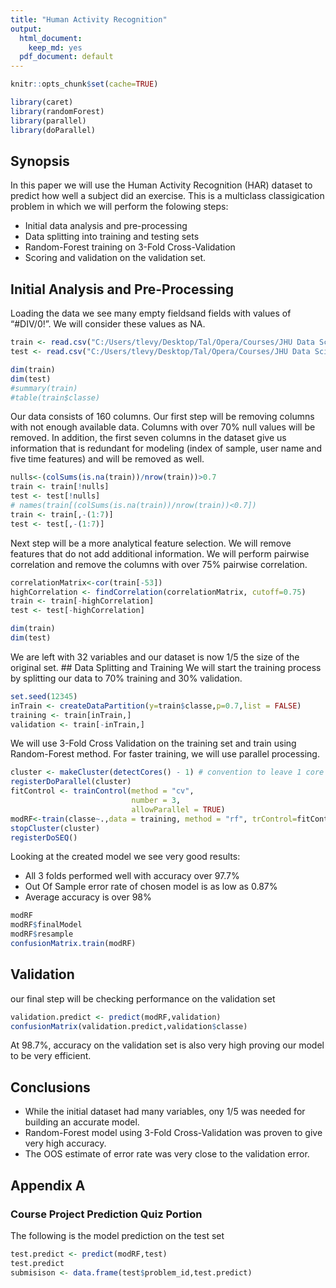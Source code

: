 ```yaml
---
title: "Human Activity Recognition"
output:
  html_document:
    keep_md: yes
  pdf_document: default
---
```

```r
knitr::opts_chunk$set(cache=TRUE)
```
```r
library(caret)
library(randomForest)
library(parallel)
library(doParallel)
```
## Synopsis
In this paper we will use the Human Activity Recognition (HAR) dataset to predict how well a subject did an exercise.
This is a multiclass classigication problem in which we will perform the folowing steps:

* Initial data analysis and pre-processing
* Data splitting into training and testing sets
* Random-Forest training on 3-Fold Cross-Validation
* Scoring and validation on the validation set.

## Initial Analysis and Pre-Processing
Loading the data we see many empty fieldsand fields with values of "#DIV/0!".
We will consider these values as NA.
```r
train <- read.csv("C:/Users/tlevy/Desktop/Tal/Opera/Courses/JHU Data Science/scripts/HAR/pml-training.csv", na.strings = c("#DIV/0!","NA",""))
test <- read.csv("C:/Users/tlevy/Desktop/Tal/Opera/Courses/JHU Data Science/scripts/HAR/pml-testing.csv", na.strings = c("#DIV/0!","NA",""))

dim(train)
dim(test)
#summary(train)
#table(train$classe)
```
Our data consists of 160 columns.
Our first step will be removing columns with not enough available data.
Columns with over 70% null values will be removed.
In addition, the first seven columns in the dataset give us information that is redundant for modeling (index of sample, user name and five time features) and will be removed as well.
```r
nulls<-(colSums(is.na(train))/nrow(train))>0.7
train <- train[!nulls]
test <- test[!nulls]
# names(train[(colSums(is.na(train))/nrow(train))<0.7])
train <- train[,-(1:7)]
test <- test[,-(1:7)]
```
Next step will be a more analytical feature selection.
We will remove features that do not add additional information.
We will perform pairwise correlation and remove the columns with over 75% pairwise correlation.
```r
correlationMatrix<-cor(train[-53])
highCorrelation <- findCorrelation(correlationMatrix, cutoff=0.75)
train <- train[-highCorrelation]
test <- test[-highCorrelation]

dim(train)
dim(test)
```
We are left with 32 variables and our dataset is now 1/5 the size of the original set.
## Data Splitting and Training
We will start the training process by splitting our data to 70% training and 30% validation.
```r
set.seed(12345)
inTrain <- createDataPartition(y=train$classe,p=0.7,list = FALSE)
training <- train[inTrain,]
validation <- train[-inTrain,]
```
We will use 3-Fold Cross Validation on the training set and train using Random-Forest method.
For faster training, we will use parallel processing.
```r
cluster <- makeCluster(detectCores() - 1) # convention to leave 1 core for OS
registerDoParallel(cluster)
fitControl <- trainControl(method = "cv",
                           number = 3,
                           allowParallel = TRUE)
modRF<-train(classe~.,data = training, method = "rf", trControl=fitControl)
stopCluster(cluster)
registerDoSEQ()
```
Looking at the created model we see very good results:

* All 3 folds performed well with accuracy over 97.7%
* Out Of Sample error rate of chosen model is as low as 0.87%
* Average accuracy is over 98%

```r
modRF
modRF$finalModel
modRF$resample
confusionMatrix.train(modRF)
```
## Validation
our final step will be checking performance on the validation set
```r
validation.predict <- predict(modRF,validation)
confusionMatrix(validation.predict,validation$classe)
```
At 98.7%, accuracy on the validation set is also very high proving our model to be very efficient.

## Conclusions 
* While the initial dataset had many variables, ony 1/5 was needed for building an accurate model.
* Random-Forest model using 3-Fold Cross-Validation was proven to give very high accuracy.
* The OOS estimate of error rate was very close to the validation error.

## Appendix A
### Course Project Prediction Quiz Portion
The following is the model prediction on the test set
```r
test.predict <- predict(modRF,test)
test.predict
submisison <- data.frame(test$problem_id,test.predict)
```
